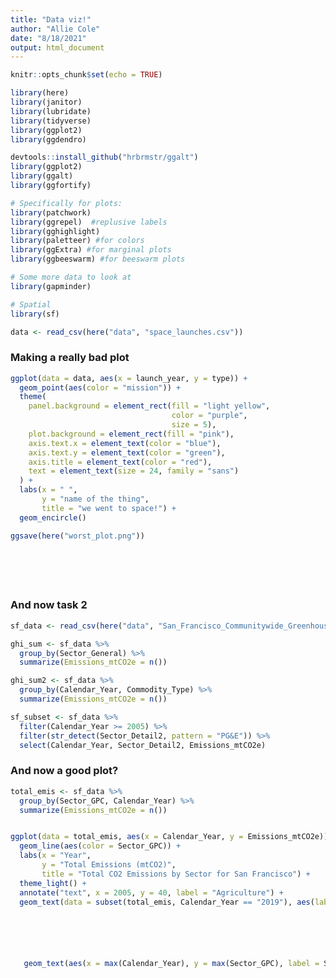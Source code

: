 ```yaml
---
title: "Data viz!"
author: "Allie Cole"
date: "8/18/2021"
output: html_document
---
```


```r
knitr::opts_chunk$set(echo = TRUE)

library(here)
library(janitor)
library(lubridate)
library(tidyverse)
library(ggplot2)
library(ggdendro)

devtools::install_github("hrbrmstr/ggalt")
library(ggplot2)
library(ggalt)
library(ggfortify)

# Specifically for plots:
library(patchwork)
library(ggrepel)  #replusive labels
library(gghighlight) 
library(paletteer) #for colors 
library(ggExtra) #for marginal plots
library(ggbeeswarm) #for beeswarm plots

# Some more data to look at
library(gapminder)

# Spatial
library(sf)
```


```r
data <- read_csv(here("data", "space_launches.csv"))
```

### Making a really bad plot 

```r

ggplot(data = data, aes(x = launch_year, y = type)) +
  geom_point(aes(color = "mission")) +
  theme(
    panel.background = element_rect(fill = "light yellow", 
                                    color = "purple", 
                                    size = 5), 
    plot.background = element_rect(fill = "pink"), 
    axis.text.x = element_text(color = "blue"), 
    axis.text.y = element_text(color = "green"), 
    axis.title = element_text(color = "red"), 
    text = element_text(size = 24, family = "sans")
  ) +
  labs(x = " ", 
       y = "name of the thing", 
       title = "we went to space!") +
  geom_encircle()

ggsave(here("worst_plot.png"))







```


### And now task 2 

```r
sf_data <- read_csv(here("data", "San_Francisco_Communitywide_Greenhouse_Gas_Inventory.csv"))
```

```r
ghi_sum <- sf_data %>% 
  group_by(Sector_General) %>% 
  summarize(Emissions_mtCO2e = n())

ghi_sum2 <- sf_data %>% 
  group_by(Calendar_Year, Commodity_Type) %>% 
  summarize(Emissions_mtCO2e = n())

sf_subset <- sf_data %>% 
  filter(Calendar_Year >= 2005) %>% 
  filter(str_detect(Sector_Detail2, pattern = "PG&E")) %>% 
  select(Calendar_Year, Sector_Detail2, Emissions_mtCO2e)

```


### And now a good plot?

```r
total_emis <- sf_data %>% 
  group_by(Sector_GPC, Calendar_Year) %>% 
  summarize(Emissions_mtCO2e = n()) 


ggplot(data = total_emis, aes(x = Calendar_Year, y = Emissions_mtCO2e)) +
  geom_line(aes(color = Sector_GPC)) + 
  labs(x = "Year", 
       y = "Total Emissions (mtCO2)", 
       title = "Total CO2 Emissions by Sector for San Francisco") +
  theme_light() +
  annotate("text", x = 2005, y = 40, label = "Agriculture") +
  geom_text(data = subset(total_emis, Calendar_Year == "2019"), aes(label = Sector_GPC))






   geom_text(aes(x = max(Calendar_Year), y = max(Sector_GPC), label = Sector_GPC))
 

  
```









